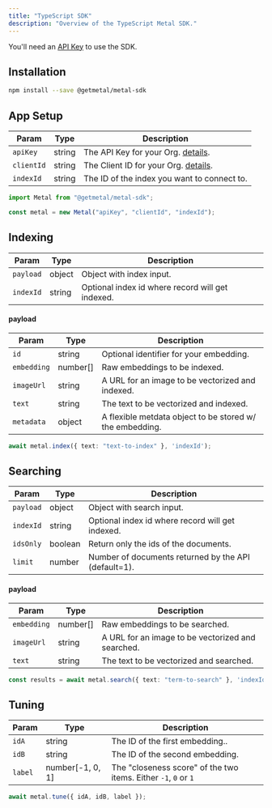 ```yaml
---
title: "TypeScript SDK"
description: "Overview of the TypeScript Metal SDK."
---
```


<Note>You'll need an [API Key](/authentication) to use the SDK.</Note>
## Installation

```bash
npm install --save @getmetal/metal-sdk
```

## App Setup

| Param      | Type   | Description                                             |
| ---------- | ------ | ------------------------------------------------------- |
| `apiKey`   | string | The API Key for your Org. [details](/authentication).   |
| `clientId` | string | The Client ID for your Org. [details](/authentication). |
| `indexId`  | string | The ID of the index you want to connect to.             |

```typescript
import Metal from "@getmetal/metal-sdk";

const metal = new Metal("apiKey", "clientId", "indexId");
```

## Indexing

| Param       | Type     | Description                                              |
| ----------- | -------- | -------------------------------------------------------- |
| `payload` | object   | Object with index input.                         |
| `indexId`    | string   | Optional index id where record will get indexed. |

#### payload

| Param       | Type     | Description                                              |
| ----------- | -------- | -------------------------------------------------------- |
| `id`        | string   | Optional identifier for your embedding.                  |
| `embedding` | number[] | Raw embeddings to be indexed.                            |
| `imageUrl`  | string   | A URL for an image to be vectorized and indexed.         |
| `text`      | string   | The text to be vectorized and indexed.                   |
| `metadata`  | object   | A flexible metdata object to be stored w/ the embedding. |

```typescript
await metal.index({ text: "text-to-index" }, 'indexId');
```

## Searching

| Param       | Type     | Description                                       |
| ----------- | -------- | ------------------------------------------------- |
| `payload`   | object   | Object with search input.                       |
| `indexId`   | string   | Optional index id where record will get indexed.|
| `idsOnly`   | boolean  | Return only the ids of the documents.           |
| `limit`     | number   | Number of documents returned by the API (default=1).   |

#### payload

| Param       | Type     | Description                                       |
| ----------- | -------- | ------------------------------------------------- |
| `embedding` | number[] | Raw embeddings to be searched.                    |
| `imageUrl`  | string   | A URL for an image to be vectorized and searched. |
| `text`      | string   | The text to be vectorized and searched.           |

```typescript
const results = await metal.search({ text: "term-to-search" }, 'indexId', false, 100);
```

## Tuning

| Param   | Type             | Description                                                     |
| ------- | ---------------- | --------------------------------------------------------------- |
| `idA`   | string           | The ID of the first embedding..                                 |
| `idB`   | string           | The ID of the second embedding.                                 |
| `label` | number[-1, 0, 1] | The "closeness score" of the two items. Either `-1`, `0` or `1` |

```typescript
await metal.tune({ idA, idB, label });
```
